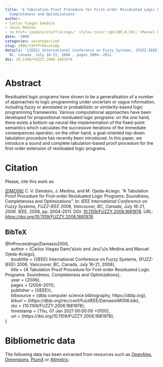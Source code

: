 ```yaml
---
title: 'A Tabulation Proof Procedure for First-order Residuated Logic Programs: Soundness,
  Completeness and Optimizations'
author:
- Carlos Viegas Damásio
- Jesús Medina
- <a href='/people/staff/aciego/' style='color:rgb(100,0,50);'>Manuel Ojeda-Aciego</a>
date: '2006'
categories: uncategorised
slug: 2006/TaPrPrReLoCoOp
details: '{IEEE} International Conference on Fuzzy Systems, {FUZZ-IEEE} 2006, Vancouver,
  BC, Canada, July 16-21, 2006 , pages 2004--2011.'
doi: 10.1109/FUZZY.2006.1681978
---
```




# Abstract


Residuated logic programs have shown to be a generalisation of a number of approaches to logic programming under uncertain or vague information, including fuzzy or annotated or probabilistic or similarity-based logic programming frameworks. Various computational approaches have been developed for propositional residuated logic programs: on the one hand, there exists a bottom-up neural-like implementation of the fixed-point semantics which calculates the successive iterations of the immediate consequences operator; on the other hand, a goal-oriented top-down tabulation procedure has recently been introduced. In this paper, we introduce a sound and complete tabulation-based proof procedure for the first-order extension of residuated logic programs.








# Citation
Please, cite this work as:


<a name=bib-Damasio2006></a>[[DMO06]](#cite-Damasio2006) C. V. Damásio, J. Medina, and M. Ojeda-Aciego. “A Tabulation Proof Procedure for First-order Residuated Logic Programs: Soundness, Completeness and Optimizations”. In: _IEEE International Conference on Fuzzy Systems, FUZZ-IEEE 2006, Vancouver, BC, Canada, July 16-21, 2006_. IEEE, 2006, pp. 2004-2011. DOI: [10.1109/FUZZY.2006.1681978](https://doi.org/10.1109%2FFUZZY.2006.1681978). URL: [https://doi.org/10.1109/FUZZY.2006.1681978](https://doi.org/10.1109/FUZZY.2006.1681978).

::: {.callout-note appearance="minimal" collapse=true}

## BibTeX

@InProceedings{Damasio2006,<br>&nbsp;&nbsp;&nbsp;&nbsp;  author = {Carlos Viegas Dam{\a'a}sio and Jes{\a'u}s Medina and Manuel Ojeda-Aciego},<br>&nbsp;&nbsp;&nbsp;&nbsp;  booktitle = {{IEEE} International Conference on Fuzzy Systems, {FUZZ-IEEE} 2006, Vancouver, BC, Canada, July 16-21, 2006},<br>&nbsp;&nbsp;&nbsp;&nbsp;  title = {A Tabulation Proof Procedure for First-order Residuated Logic Programs: Soundness, Completeness and Optimizations},<br>&nbsp;&nbsp;&nbsp;&nbsp;  year = {2006},<br>&nbsp;&nbsp;&nbsp;&nbsp;  pages = {2004--2011},<br>&nbsp;&nbsp;&nbsp;&nbsp;  publisher = {{IEEE}},<br>&nbsp;&nbsp;&nbsp;&nbsp;  bibsource = {dblp computer science bibliography, https://dblp.org},<br>&nbsp;&nbsp;&nbsp;&nbsp;  biburl = {https://dblp.org/rec/conf/fuzzIEEE/DamasioMO06.bib},<br>&nbsp;&nbsp;&nbsp;&nbsp;  doi = {10.1109/FUZZY.2006.1681978},<br>&nbsp;&nbsp;&nbsp;&nbsp;  timestamp = {Thu, 07 Jan 2021 00:00:00 +0100},<br>&nbsp;&nbsp;&nbsp;&nbsp;  url = {https://doi.org/10.1109/FUZZY.2006.1681978},<br>}

:::



# Bibliometric data


The following data has been extracted from resources such as [OpenAlex](https://openalex.org/), [Dimensions](https://app.dimensions.ai/), [PlumX](https://www.elsevier.com/insights/metrics/plumx) or [Altmetric](https://www.altmetric.com/).

<div style="display: flex; justify-content: center; align-items: center; height: 100%;">
<span class="__dimensions_badge_embed__" data-doi="10.1109/FUZZY.2006.1681978" data-legend="always"></span></div><script async src="https://badge.dimensions.ai/badge.js" charset="utf-8"></script>

<div style="display: flex; justify-content: center; align-items: center; height: 100%;">
<a href="https://plu.mx/plum/a/?doi=10.1109/FUZZY.2006.1681978" class="plumx-details" data-site="plum" data-hide-when-empty="true">A Tabulation Proof Procedure for First-order Residuated Logic Programs: Soundness, Completeness and Optimizations</a></div>

<div style="display: flex; justify-content: center; align-items: center; height: 100%;">
<script type="text/javascript" src="https://d1bxh8uas1mnw7.cloudfront.net/assets/embed.js"></script><div data-badge-type="medium-donut" class="altmetric-embed" data-badge-details="right" data-doi="10.1109/FUZZY.2006.1681978"></div></div>


## Cites

The following graph plots the number of cites received by this work from its publication, on a yearly basis.

```r
#| echo: false
#| results: asis
#| warning: false
#| message: false
source(here::here('scripts', 'manage_publications.R'))
df <- readRDS('citation_history.rds')
plot_citation_history(df)
```



## Papers citing this work

The following is a non-exhaustive list of papers that cite this work:


<a name=bib-Chortaras_2007></a>[[1]](#cite-Chortaras_2007) A. Chortaras, G. Stamou, and A. Stafylopatis. “Integrated Query Answering with Weighted Fuzzy Rules”. In: _Symbolic and Quantitative Approaches to Reasoning with Uncertainty_. Springer Berlin Heidelberg, 2007, p. 767–778. ISBN: 9783540752561. DOI: [10.1007/978-3-540-75256-1_67](https://doi.org/10.1007%2F978-3-540-75256-1_67). URL: [http://dx.doi.org/10.1007/978-3-540-75256-1_67](http://dx.doi.org/10.1007/978-3-540-75256-1_67).

<a name=bib-Damasio_2006></a>[[2]](#cite-Damasio_2006) C. Damasio, J. Medina, and M. Ojeda-Aciego. “A Tabulation Proof Procedure for First-order Residuated Logic Programs: Soundness, Completeness and Optimizations”. In: _2006 IEEE International Conference on Fuzzy Systems_. IEEE, 2006, p. 2004–2011. DOI: [10.1109/fuzzy.2006.1681978](https://doi.org/10.1109%2Ffuzzy.2006.1681978). URL: [http://dx.doi.org/10.1109/fuzzy.2006.1681978](http://dx.doi.org/10.1109/fuzzy.2006.1681978).

<a name=bib-Damasio_20061></a>[[3]](#cite-Damasio_20061) C. Damasio, J. Pan, G. Stoilos, et al. “An Approach to Representing Uncertainty Rules in RuleML”. In: _2006 Second International Conference on Rules and Rule Markup Languages for the Semantic Web (RuleML’06)_. IEEE, Nov. 2006, p. 97–106. DOI: [10.1109/ruleml.2006.3](https://doi.org/10.1109%2Fruleml.2006.3). URL: [http://dx.doi.org/10.1109/ruleml.2006.3](http://dx.doi.org/10.1109/ruleml.2006.3).

<a name=bib-Juli_n_Iranzo_2017></a>[[4]](#cite-Juli_n_Iranzo_2017) P. Julián-Iranzo, J. Medina, and M. Ojeda-Aciego. “On reductants in the framework of multi-adjoint logic programming”. In: _Fuzzy Sets and Systems_ 317 (Jun. 2017), p. 27–43. ISSN: 0165-0114. DOI: [10.1016/j.fss.2016.09.004](https://doi.org/10.1016%2Fj.fss.2016.09.004). URL: [http://dx.doi.org/10.1016/j.fss.2016.09.004](http://dx.doi.org/10.1016/j.fss.2016.09.004).

<a name=bib-Juli_n_Iranzo_2020></a>[[5]](#cite-Juli_n_Iranzo_2020) P. Julián-Iranzo, G. Moreno, and J. A. Riaza. “The Fuzzy Logic Programming language FASILL: Design and implementation”. In: _International Journal of Approximate Reasoning_ 125 (Oct. 2020), p. 139–168. ISSN: 0888-613X. DOI: [10.1016/j.ijar.2020.06.002](https://doi.org/10.1016%2Fj.ijar.2020.06.002). URL: [http://dx.doi.org/10.1016/j.ijar.2020.06.002](http://dx.doi.org/10.1016/j.ijar.2020.06.002).

<a name=bib-Le_2012></a>[[6]](#cite-Le_2012) V. H. Le. “Efficient Query Answering for Fuzzy Linguistic Logic Programming”. In: _2012 IEEE RIVF International Conference on Computing &amp; Communication Technologies, Research, Innovation, and Vision for the Future_. IEEE, Feb. 2012, p. 1–4. DOI: [10.1109/rivf.2012.6169836](https://doi.org/10.1109%2Frivf.2012.6169836). URL: [http://dx.doi.org/10.1109/rivf.2012.6169836](http://dx.doi.org/10.1109/rivf.2012.6169836).

<a name=bib-Le_2015></a>[[7]](#cite-Le_2015) V. H. Le and F. Liu. “Tabulation proof procedures for fuzzy linguistic logic programming”. In: _International Journal of Approximate Reasoning_ 63 (Aug. 2015), p. 62–88. ISSN: 0888-613X. DOI: [10.1016/j.ijar.2015.06.001](https://doi.org/10.1016%2Fj.ijar.2015.06.001). URL: [http://dx.doi.org/10.1016/j.ijar.2015.06.001](http://dx.doi.org/10.1016/j.ijar.2015.06.001).

<a name=bib-Loyer_2008></a>[[8]](#cite-Loyer_2008) Y. Loyer and U. Straccia. “Approximate well-founded semantics, query answering and generalized normal logic programs over lattices”. In: _Annals of Mathematics and Artificial Intelligence_ 55.3–4 (Oct. 2008), p. 389–417. ISSN: 1573-7470. DOI: [10.1007/s10472-008-9099-0](https://doi.org/10.1007%2Fs10472-008-9099-0). URL: [http://dx.doi.org/10.1007/s10472-008-9099-0](http://dx.doi.org/10.1007/s10472-008-9099-0).

<a name=bib-Straccia_2008></a>[[9]](#cite-Straccia_2008) U. Straccia. “Managing Uncertainty and Vagueness in Description Logics, Logic Programs and Description Logic Programs”. In: _Reasoning Web_. Springer Berlin Heidelberg, 2008, p. 54–103. ISBN: 9783540856580. DOI: [10.1007/978-3-540-85658-0_2](https://doi.org/10.1007%2F978-3-540-85658-0_2). URL: [http://dx.doi.org/10.1007/978-3-540-85658-0_2](http://dx.doi.org/10.1007/978-3-540-85658-0_2).

<a name=bib-Straccia_2013></a>[[10]](#cite-Straccia_2013) U. Straccia. “On the Top-k Retrieval Problem for Ontology-Based Access to Databases”. In: _Flexible Approaches in Data, Information and Knowledge Management_. Springer International Publishing, Sep. 2013, p. 95–114. ISBN: 9783319009544. DOI: [10.1007/978-3-319-00954-4_5](https://doi.org/10.1007%2F978-3-319-00954-4_5). URL: [http://dx.doi.org/10.1007/978-3-319-00954-4_5](http://dx.doi.org/10.1007/978-3-319-00954-4_5).

<a name=bib-Straccia_2017></a>[[11]](#cite-Straccia_2017) U. Straccia and F. Bobillo. “From Fuzzy to Annotated Semantic Web Languages”. In: _Reasoning Web: Logical Foundation of Knowledge Graph Construction and Query Answering_. Springer International Publishing, 2017, p. 203–240. ISBN: 9783319494937. DOI: [10.1007/978-3-319-49493-7_6](https://doi.org/10.1007%2F978-3-319-49493-7_6). URL: [http://dx.doi.org/10.1007/978-3-319-49493-7_6](http://dx.doi.org/10.1007/978-3-319-49493-7_6).


